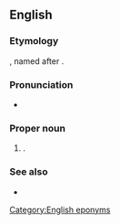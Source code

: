 ==English==

===Etymology===
{{compound|en|Charlotte|town}}, named after {{w|Queen Charlotte}}.

===Pronunciation===
* {{IPA|en|/ˈʃɑɹlɪˌtaʊn/}}

===Proper noun===
{{en-proper noun}}

# {{place|en|capital city|p/Prince Edward Island|c/Canada}}.

===See also===
* {{projectlink|wikipedia}}

[[Category:English eponyms]]